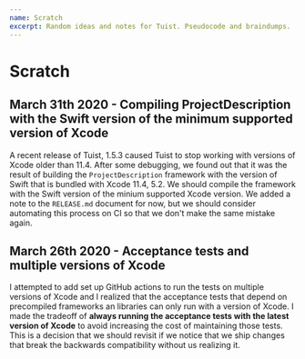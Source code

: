 ```yaml
---
name: Scratch
excerpt: Random ideas and notes for Tuist. Pseudocode and braindumps.
---
```


# Scratch

## March 31th 2020 - Compiling ProjectDescription with the Swift version of the minimum supported version of Xcode

A recent release of Tuist, 1.5.3 caused Tuist to stop working with versions of Xcode older than 11.4. After some debugging, we found out that it was the result of building the `ProjectDescription` framework with the version of Swift that is bundled with Xcode 11.4, 5.2. We should compile the framework with the Swift version of the minium supported Xcode version. We added a note to the `RELEASE.md` document for now, but we should consider automating this process on CI so that we don't make the same mistake again.

## March 26th 2020 - Acceptance tests and multiple versions of Xcode

I attempted to add set up GitHub actions to run the tests on multiple versions of Xcode and I realized that the acceptance tests that depend on precompiled frameworks an libraries can only run with a version of Xcode.
I made the tradeoff of **always running the acceptance tests with the latest version of Xcode** to avoid increasing the cost of maintaining those tests.
This is a decision that we should revisit if we notice that we ship changes that break the backwards compatibility without us realizing it.
